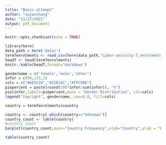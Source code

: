```yaml
---
title: "Basic attempt"
author: "xuyanchang"
date: "11/27/2021"
output: pdf_document
---
```


```r
knitr::opts_chunk$set(echo = TRUE)
```


```r
library(here)
data_path = here('data/')
term7enrolments <- read.csv(here(data_path,"cyber-security-7_enrolments.csv"))
head7 <- head(term7enrolments)
knitr::kable(head7,format="markdown")
```



```r
gendername = c('female','male','other')
infor = c(98,115,1)
cols = c("#ED1C24","#22B14C","#FFC90E")
piepercent = paste(round(100*infor/sum(infor)), "%")
pie(infor,labels=piepercent,main = "Gender Distribution", col=cols)
legend("topright", gendername, cex=0.8, fill=cols)
```


```r
country = term7enrolments$country

country <- country[-which(country=="Unknown")]
country_count <- table(country)
#country_count
barplot(country_count,main="Country Frequency",xlab="Country",ylab = "Frequency")
```

```r
table(country_count)
```

